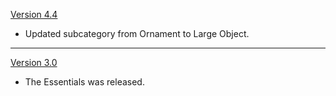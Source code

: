 {{Change History/Header}}
[[Version 4.4]]
* Updated subcategory from Ornament to Large Object.
----
[[Version 3.0]]
* The Essentials was released.